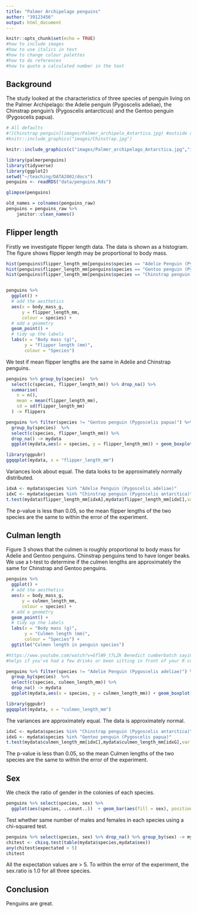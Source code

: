 ```yaml
---
title: "Palmer Archipelago penguins"
author: "39123456"
output: html_document
---
```


```r
knitr::opts_chunk$set(echo = TRUE)
#how to include images
#how to use italics in text
#how to change colour palettes
#how to do references
#how to quote a calculated number in the text
```

## Background

The study looked at the characteristics of three species of penguin living on the Palmer Archipelago: the Adelie penguin (Pygoscelis adeliae),
the Chinstrap penguin's (Pygoscelis antarcticus) and
the Gentoo penguin (Pygoscelis papua).

```r
# All defaults
#![Chinstrap penguin](images/Palmer_archipelo_Antartica.jpg) #outside code chunk
#knitr::include_graphics("images/Chinstrap.jpg")

knitr::include_graphics(c("images/Palmer_archipelago_Antarctica.jpg","images/Adelie.jpg","images/Chinstrap.jpg","images/Gentoo.jpg"))

```

```r
library(palmerpenguins)
library(tidyverse)
library(ggplot2)
setwd("~/teaching/DATA2002/docs")
penguins <- readRDS("data/penguins.Rds")
```

```r
glimpse(penguins)
```


```r
old_names = colnames(penguins_raw)
penguins = penguins_raw %>%
    janitor::clean_names()
```

## Flipper length

Firstly we investigate flipper length data. The data is shown as a histogram. The figure shows flipper length may be proportional to body mass. 

```r

hist(penguins$flipper_length_mm[penguins$species == "Adelie Penguin (Pygoscelis adeliae)"], xlim = range(150,250))
hist(penguins$flipper_length_mm[penguins$species == "Gentoo penguin (Pygoscelis papua)"], add = TRUE, col = "blue")
hist(penguins$flipper_length_mm[penguins$species == "Chinstrap penguin (Pygoscelis antarctica)"], add = TRUE, col = "goldenrod")


penguins %>%
  ggplot() + 
  # add the aesthetics
  aes(x = body_mass_g, 
      y = flipper_length_mm,
      colour = species) +
  # add a geometry
  geom_point() + 
  # tidy up the labels
  labs(x = "Body mass (g)",
       y = "Flipper length (mm)",
       colour = "Species") 

```
We test if mean flipper lengths are the same in Adelie and Chinstrap penguins.

```r
penguins %>% group_by(species)  %>% 
  select(c(species, flipper_length_mm)) %>% drop_na() %>% 
  summarise(
    n = n(),
    mean = mean(flipper_length_mm),
    sd = sd(flipper_length_mm)
  ) -> flippers
```
```r
penguins %>% filter(species != "Gentoo penguin (Pygoscelis papua)") %>%
  group_by(species)  %>% 
  select(c(species, flipper_length_mm)) %>% 
  drop_na() -> mydata
  ggplot(mydata,aes(x = species, y = flipper_length_mm)) + geom_boxplot()
```
```r
library(ggpubr)
ggqqplot(mydata, x = "flipper_length_mm")

```
Variances look about equal. The data looks to be approximately normally distributed. 


```r
idxA <- mydata$species %in% "Adelie Penguin (Pygoscelis adeliae)"
idxC <- mydata$species %in% "Chinstrap penguin (Pygoscelis antarctica)"
t.test(mydata$flipper_length_mm[idxA],mydata$flipper_length_mm[idxC],var.equal = TRUE)
```
The p-value is less than 0.05, so the mean flipper lengths of the two species are the same to within the error of the experiment.


## Culman length

Figure 3 shows that the culmen is roughly proportional to body mass for Adelie and Gentoo penguins. Chinstrap penguins tend to have longer beaks. We use a t-test to determine if the culmen lengths are approximately the same for Chinstrap and Gentoo penguins.

```r
penguins %>%
  ggplot() + 
  # add the aesthetics
  aes(x = body_mass_g, 
      y = culmen_length_mm,
      colour = species) +
  # add a geometry
  geom_point() + 
  # tidy up the labels
  labs(x = "Body mass (g)",
       y = "Culmen length (mm)",
       colour = "Species") +
  ggtitle("Culmen length in penguin species")

#https://www.youtube.com/watch?v=GflW9_t7LZk Benedict cumberbatch saying penguins
#helps if you've had a few drinks or been sitting in front of your R console too long
```

```r
penguins %>% filter(species != "Adelie Penguin (Pygoscelis adeliae)") %>%
  group_by(species)  %>% 
  select(c(species, culmen_length_mm)) %>% 
  drop_na() -> mydata
  ggplot(mydata,aes(x = species, y = culmen_length_mm)) + geom_boxplot()
```
```r
library(ggpubr)
ggqqplot(mydata, x = "culmen_length_mm")

```

The variances are approximately equal. The data is approximately normal.

```r
idxC <- mydata$species %in% "Chinstrap penguin (Pygoscelis antarctica)"
idxG <- mydata$species %in% "Gentoo penguin (Pygoscelis papua)"
t.test(mydata$culmen_length_mm[idxC],mydata$culmen_length_mm[idxG],var.equal = TRUE)
```
The p-value is less than 0.05, so the mean Culmen lengths of the two species are the same to within the error of the experiment.

## Sex 

We check the ratio of gender in the colonies of each species. 

```r
penguins %>% select(species, sex) %>% 
  ggplot(aes(species, ..count..))  + geom_bar(aes(fill = sex), position = "dodge")
```

Test whether same number of males and females in each species using a chi-squared test.

```r
penguins %>% select(species, sex) %>% drop_na() %>% group_by(sex) -> mydata
chitest <- chisq.test(table(mydata$species,mydata$sex))
any(chitest$expectated < 5)
chitest
```

All the expectation values are > 5. To within the error of the experiment, the sex.ratio is 1.0 for all three species.


## Conclusion

Penguins are great.



